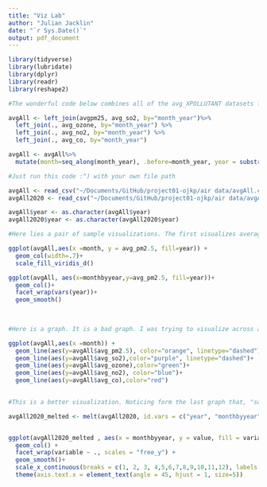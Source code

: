 ```yaml
---
title: "Viz Lab"
author: "Julian Jacklin"
date: "`r Sys.Date()`"
output: pdf_document
---
```


```r

library(tidyverse)
library(lubridate)
library(dplyr)
library(readr)
library(reshape2)
```


```r

#The wonderful code below combines all of the avg_XPOLLUTANT datasets from data_cleanup, into one dataframe, adding a character-type `year` variable, a numeric `month` variable, and a numeric `month by year` variable(Jan-Dec, coded as 1-12). DO NOT RUN THIS CODE if avgAll and avgAll2020 are present in the air data folder. 

avgAll <- left_join(avgpm25, avg_so2, by="month_year")%>%
  left_join(., avg_ozone, by="month_year") %>%
  left_join(., avg_no2, by="month_year") %>%
  left_join(., avg_co, by="month_year") 

avgAll <- avgAll%>%
  mutate(month=seq_along(month_year), .before=month_year, year = substr(month_year, 0, 4), monthbyyear= rep(1:12, 7))


```

```r
#Just run this code :^) with your own file path

avgAll <- read_csv("~/Documents/GitHub/project01-ojkp/air data/avgAll.csv")
avgAll2020 <- read_csv("~/Documents/GitHub/project01-ojkp/air data/avgAll2020.csv")

avgAll$year <- as.character(avgAll$year)
avgAll2020$year <- as.character(avgAll2020$year)


```


```r

#Here lies a pair of sample visualizations. The first visualizes average pm2.5 levels from months 1-84, color-partitioned by year. If we wanted to do the same but for a different pollutant, we could simply substitute `avg_pm2.5` as it appears below, with another pollutant's variable name, keeping all else functionally the same. But WOAH! There's a UUGE spike in september 2020(portland wildfires). For further analysis, the second plot visualizes roughly the same information as the first, except faceted by year, and conveying a sense of regularity—as in, how skewed is our data by year, and more generally, how does the distribution of pollutant levels seem by year(and by pollutant). To view a different pollutant on this graph, make the same adjustments as you would to the first. 

```

```r


ggplot(avgAll,aes(x =month, y = avg_pm2.5, fill=year)) +
  geom_col(width=.7)+
  scale_fill_viridis_d() 

ggplot(avgAll, aes(x=monthbyyear,y=avg_pm2.5, fill=year))+
  geom_col()+
  facet_wrap(vars(year))+
  geom_smooth()
 
  
```

```r

#Here is a graph. It is a bad graph. I was trying to visualize across all 84 months(7 years), the pollutant levels for every pollutant on the same graph. Not only is this visually unappealing, but these pollutants exhibit scaling discrepancies that could not be dutifully remedied(even by taking their log, which is visually more pleasant, but a contextual nightmare, i.e. log of pollutant levels less than 1 would become negative, which doesn't make sense in context). Take what you would like from this scheme, however. 
```

```r

ggplot(avgAll,aes(x =month)) +
  geom_line(aes(y=avgAll$avg_pm2.5), color="orange", linetype="dashed")+
  geom_line(aes(y=avgAll$avg_so2),color="purple", linetype="dashed")+
  geom_line(aes(y=avgAll$avg_ozone),color="green")+
  geom_line(aes(y=avgAll$avg_no2), color="blue")+
  geom_line(aes(y=avgAll$avg_co),color="red")
 
```



  
```r

#This is a better visualization. Noticing form the last graph that, "something was up," in 2020, I created a visualization that focuses on the different pollutants' levels in 2020, similar to the second graph in this document. I first melted the data frame to a longer form, and faceted by the pollutant levels(essentially). This was just a cool ggplot trick.
```

```r


avgAll2020_melted <- melt(avgAll2020, id.vars = c("year", "monthbyyear"))


ggplot(avgAll2020_melted , aes(x = monthbyyear, y = value, fill = variable)) +
  geom_col() +
  facet_wrap(variable ~ ., scales = "free_y") +
  geom_smooth()+
  scale_x_continuous(breaks = c(1, 2, 3, 4,5,6,7,8,9,10,11,12), labels = c("1" = "Jan", "2" = "Feb","3" = "Mar", "4" = "Apr","5" = "May","6" = "Jun","7" = "Jul","8" = "Aug","9" = "Sep","10" = "Oct","11" = "Nov","12" = "Dec"))+
  theme(axis.text.x = element_text(angle = 45, hjust = 1, size=5))
  
```




